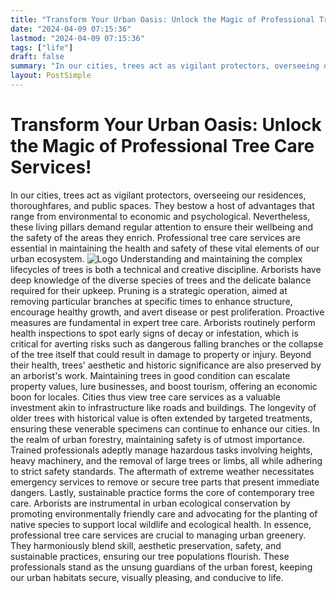```yaml
---
title: "Transform Your Urban Oasis: Unlock the Magic of Professional Tree Care Services!"
date: "2024-04-09 07:15:36"
lastmod: "2024-04-09 07:15:36"
tags: ["life"]
draft: false
summary: "In our cities, trees act as vigilant protectors, overseeing our residences, thoroughfares, and public spaces. They bestow a host of advantages that range from environmental to economic and psychological. Nevertheless, these living pillars demand regular attention to ensure their wellbeing and the safety of the areas they enrich. Professional tree care services are essential in maintaining the health and safety of these vital elements of our urban ecosystem."
layout: PostSimple
---
```

# Transform Your Urban Oasis: Unlock the Magic of Professional Tree Care Services!
In our cities, trees act as vigilant protectors, overseeing our residences, thoroughfares, and public spaces. They bestow a host of advantages that range from environmental to economic and psychological. Nevertheless, these living pillars demand regular attention to ensure their wellbeing and the safety of the areas they enrich. Professional tree care services are essential in maintaining the health and safety of these vital elements of our urban ecosystem.
<img alt="Logo" class="lazyImg" data-src="https://cdn.seniorsselection.com/src_image/f4e96a65e7563e56a5ecc3b20bfef0a6.webp" src="/statics/image/loading.webp"/>
Understanding and maintaining the complex lifecycles of trees is both a technical and creative discipline. Arborists have deep knowledge of the diverse species of trees and the delicate balance required for their upkeep. Pruning is a strategic operation, aimed at removing particular branches at specific times to enhance structure, encourage healthy growth, and avert disease or pest proliferation.
Proactive measures are fundamental in expert tree care. Arborists routinely perform health inspections to spot early signs of decay or infestation, which is critical for averting risks such as dangerous falling branches or the collapse of the tree itself that could result in damage to property or injury.
Beyond their health, trees' aesthetic and historic significance are also preserved by an arborist's work. Maintaining trees in good condition can escalate property values, lure businesses, and boost tourism, offering an economic boon for locales. Cities thus view tree care services as a valuable investment akin to infrastructure like roads and buildings. The longevity of older trees with historical value is often extended by targeted treatments, ensuring these venerable specimens can continue to enhance our cities.
In the realm of urban forestry, maintaining safety is of utmost importance. Trained professionals adeptly manage hazardous tasks involving heights, heavy machinery, and the removal of large trees or limbs, all while adhering to strict safety standards. The aftermath of extreme weather necessitates emergency services to remove or secure tree parts that present immediate dangers.
Lastly, sustainable practice forms the core of contemporary tree care. Arborists are instrumental in urban ecological conservation by promoting environmentally friendly care and advocating for the planting of native species to support local wildlife and ecological health.
In essence, professional tree care services are crucial to managing urban greenery. They harmoniously blend skill, aesthetic preservation, safety, and sustainable practices, ensuring our tree populations flourish. These professionals stand as the unsung guardians of the urban forest, keeping our urban habitats secure, visually pleasing, and conducive to life.
        
